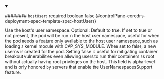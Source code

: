 
<details className="config-field" data-expandable="false" open>
<summary>

######## `hostUsers` <span className="config-field-required" data-required="false">required</span> <span className="config-field-type">boolean</span> <span className="config-field-default">false</span> <span className="config-field-enum"></span> {#controlPlane-coredns-deployment-spec-template-spec-hostUsers}

Use the host's user namespace.
Optional: Default to true.
If set to true or not present, the pod will be run in the host user namespace, useful
for when the pod needs a feature only available to the host user namespace, such as
loading a kernel module with CAP_SYS_MODULE.
When set to false, a new userns is created for the pod. Setting false is useful for
mitigating container breakout vulnerabilities even allowing users to run their
containers as root without actually having root privileges on the host.
This field is alpha-level and is only honored by servers that enable the UserNamespacesSupport feature.

</summary>



</details>
